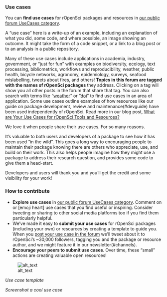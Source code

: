 ### Use cases {#usecases}

You can **find use cases** for rOpenSci packages and resources in [our public forum UseCases category](https://discuss.ropensci.org/c/usecases/10). 

A “use case” here is a write-up of an example, including an explanation of what you did, some code, and where possible, an image showing an outcome. It might take the form of a code snippet, or a link to a blog post or to an analysis in a public repository. 

Many of these use cases include applications in academia, industry, government, or “just for fun” with examples on biodiversity, ecology, text processing, bibliometrics, workflows and reproducibility, weather, public health, bicycle networks, agronomy, epidemiology, surveys, seafood mislabelling, tweets about fires, and others! **Topics in this forum are tagged with the names of rOpenSci packages** they address. Clicking on a tag will show you all other posts in the forum that share that tag. You can also search with terms like “[weather](https://discuss.ropensci.org/search?q=weather%20category%3A10)” or “[doi](https://discuss.ropensci.org/search?q=doi%20category%3A10)” to find use cases in an area of application. Some use cases outline examples of how resources like our guide on package development, review and maintenance(#devguide) have been used independently of rOpenSci. Read more in our blog post, [What are Your Use Cases for rOpenSci Tools and Resources?](https://ropensci.org/blog/2019/10/15/use-cases/)

We love it when people share their use cases. For so many reasons.

It’s valuable to both users and developers of a package to see how it has been used “in the wild”. This goes a long way to encouraging people to maintain their package knowing there are others who appreciate, use, and build on their work. This also helps people imagine how they might use a package to address their research question, and provides some code to give them a head-start.

Developers and users will thank you and you’ll get the credit and some visibility for your work!


### How to contribute

*   **Explore use cases** in [our public forum UseCases category](https://discuss.ropensci.org/c/usecases/10). Comment on or [emoji heart] use cases that you find useful or inspiring. Consider tweeting or sharing to other social media platforms too if you find them particularly helpful.
*   We’ve made it easy to **submit your use cases** for rOpenSci packages (including your own) or resources by creating a template to guide you. When you [post your use case in the forum](https://discuss.ropensci.org/c/usecases/10) we’ll tweet about it to rOpenSci’s ~30,000 followers, tagging you and the package or resource author, and we might feature it in our newsletter(#channels).
*   **Encourage your peers to submit use cases**. Over time, these “small” actions are creating valuable open resources!

![alt_text](images/usecases-template-shadow.png "image_tooltip")

_Use case template_

_Screenshot a cool use case_
